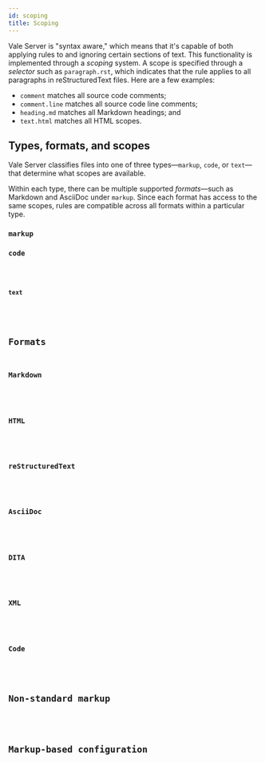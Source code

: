 ```yaml
---
id: scoping
title: Scoping
---
```





Vale Server is "syntax aware," which means that it's capable of both applying
rules to and ignoring certain sections of text. This functionality is
implemented through a _scoping_ system. A scope is specified through a
_selector_ such as `paragraph.rst`, which indicates that the rule applies to
all paragraphs in reStructuredText files. Here are a few examples:

* `comment` matches all source code comments;
* `comment.line` matches all source code line comments;
* `heading.md` matches all Markdown headings; and
* `text.html` matches all HTML scopes.

## Types, formats, and scopes

Vale Server classifies files into one of three types&mdash;`markup`, `code`, or
`text`&mdash;that determine what scopes are available.

Within each type, there can be multiple supported *formats*&mdash;such as
Markdown and AsciiDoc under `markup`. Since each format has access to the same
scopes, rules are compatible across all formats within a particular type.

### `markup`

<Markup />

### `code`

<Code />

### `text`

<Text />

## Formats

### Markdown

<Markdown />

### HTML

<HTML />

### reStructuredText

<RST />

### AsciiDoc

<AsciiDoc />

### DITA

<DITA />

### XML

<XML />

### Code

<SourceCode />

## Non-standard markup

<NonStandard />

## Markup-based configuration

<Comments />
